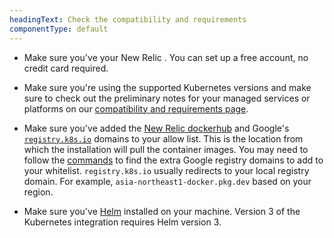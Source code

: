 ```yaml
---
headingText: Check the compatibility and requirements
componentType: default
---
```



* Make sure you've your New Relic <InlinePopover type="licenseKey" />. You can set up a free account, no credit card required.

* Make sure you're using the supported Kubernetes versions and make sure to check out the preliminary notes for your managed services or platforms on our [compatibility and requirements page](/docs/kubernetes-pixie/kubernetes-integration/get-started/kubernetes-integration-compatibility-requirements).

* Make sure you've added the [New Relic dockerhub](https://hub.docker.com/u/newrelic) and Google's [`registry.k8s.io`](https://github.com/kubernetes/registry.k8s.io) domains to your allow list. This is the location from which the installation will pull the container images. You may need to follow the [commands](https://kubernetes.io/blog/2023/03/10/image-registry-redirect/#how-can-i-check-if-i-am-impacted) to find the extra Google registry domains to add to your whitelist. `registry.k8s.io` usually redirects to your local registry domain. For example, `asia-northeast1-docker.pkg.dev` based on your region.

* Make sure you've [Helm](https://github.com/helm/helm?tab=readme-ov-file#install) installed on your machine. Version 3 of the Kubernetes integration requires Helm version 3.
